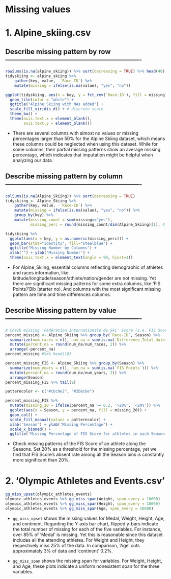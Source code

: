 # Missing values

# 1. Alpine_skiing.csv 

## Describe missing pattern by row -------------------------------------------------------------

```r
rowSums(is.na(alpine_skiing)) %>% sort(decreasing = TRUE) %>% head(40)
tidyskiing <- alpine_skiing %>% 
    gather(key, value, -`Race-ID`) %>% 
    mutate(missing = ifelse(is.na(value), "yes", "no"))

ggplot(tidyskiing, aes(x = key, y = fct_rev(`Race-ID`), fill = missing)) +
  geom_tile(color = "white") + 
  ggtitle("Alpine_Skiing with NAs added") +
  scale_fill_viridis_d() + # discrete scale
  theme_bw() + 
  theme(axis.text.x = element_blank(),
        axis.text.y = element_blank())
```
        
- There are several columns with almost no values or missing percentages larger than 50% for the Alpine Skiing dataset, which means these columns could be neglected when using this dataset. While for some columns, their partial missing patterns show an average missing percentage, which indicates that imputation might be helpful when analyzing our data. 
        
        
## Describe missing pattern by column -------------------------------------------------------------

```r
colSums(is.na(Alpine_Skiing)) %>% sort(decreasing = TRUE)
tidyskiing <- Alpine_Skiing %>% 
    gather(key, value, -`Race-ID`) %>% 
    mutate(missing = ifelse(is.na(value), "yes", "no")) %>%
    group_by(key) %>%
    mutate(missing_count = sum(missing=="yes"),
           missing_perc = round(missing_count/dim(Alpine_Skiing)[1], 4))

tidyskiing %>% 
  ggplot(aes(x = key, y = as.numeric(missing_perc))) + 
  geom_bar(stat="identity", fill="steelblue") +
  ggtitle("Missing Number by Columns") +
  xlab("") + ylab('Missing Number') + 
  theme(axis.text.x = element_text(angle = 90, hjust=1))
```

- For Alpine_Skiing, essential columns reflecting demographic of athletes and races information, like latitude/longitude/season/athlete/nation/gender are not missing. Yet there are significant missing patterns for some extra columns, like 'FIS Points'/'Bib (starter no). And columns with the most significant missing pattern are time and time differences columns.

## Describe Missing pattern by value -------------------------------------------------------------

```r
# Check missing 'Fédération Internationale de Ski' Score (i.e. FIS Score) by Season
percent_missing <- Alpine_Skiing %>% group_by(`Race-ID`, Season) %>%
  summarize(num_races = n(), num_na = sum(is.na(`Difference_Total_datetime`))) %>%
  mutate(percent_na = round(num_na/num_races, 2)) %>%
  arrange(-percent_na)
percent_missing #%>% head(10)

percent_missing_FIS <- Alpine_Skiing %>% group_by(Season) %>%
  summarize(num_years = n(), num_na = sum(is.na(`FIS Points`))) %>%
  mutate(percent_na = round(num_na/num_years, 2)) %>% 
  arrange(Season)
percent_missing_FIS %>% tail(9)

patterncolor <- c("#cbc9e2", "#2b8cbe")

percent_missing_FIS %>% 
  mutate(missing_20 = ifelse(percent_na >= 0.2, '>20%', '<20%')) %>%
  ggplot(aes(x = Season, y = percent_na, fill = missing_20)) +
  geom_col() +
  scale_fill_manual(values = patterncolor) + 
  xlab('Season') + ylab('Missing Percentage') + 
  scale_x_binned() + 
  ggtitle('Missing Percentage of FIS Score for athletes in each Season')
```

- Check missing patterns of the FIS Score of an athlete along the Seasons. Set 20% as a threshold for the missing percentage, yet we find that FIS Score's absent rate among all the Season bins is constantly more significant than 20%.

# 2. 'Olympic Athletes and Events.csv' 

```r
gg_miss_upset(olympic_athletes_events)
olympic_athletes_events %>% gg_miss_span(Weight, span_every = 10000)
olympic_athletes_events %>% gg_miss_span(Height, span_every = 10000)
olympic_athletes_events %>% gg_miss_span(Age, span_every = 10000)
```
- `gg_miss_upset` shows the missing values for Medal, Weight, Height, Age, and continent. Regarding the Y-axis bar chart, flipped y-bars indicate the total number of missing for each of the five variables. For instance, over 85% of 'Medal' is missing. Yet this is reasonable since this dataset includes all the attending athletes. For Weight and Height, they respectively miss 25% of the data. In comparison, 'Age' cuts approximately 3% of data and 'continent' 0.2%.

- `gg_miss_span` shows the missing span for variables. For Weight, Height, and Age, these plots indicate a uniform nonexistent span for the three variables.





